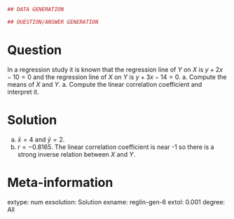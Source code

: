 
```r
## DATA GENERATION

## QUESTION/ANSWER GENERATION

```

Question
========
In a regression study it is known that the regression line of $Y$ on $X$ is $y+2x-10=0$ and the regression line of $X$ on $Y$ is $y+3x-14=0$.
a. Compute the means of $X$ and $Y$.
a. Compute the linear correlation coefficient and interpret it. 

Solution
========
a. $\bar x=4$ and $\bar y=2$.
a. $r=-0.8165$. The linear correlation coefficient is near -1 so there is a strong inverse relation between $X$ and $Y$.

Meta-information 
================
extype: num
exsolution: Solution
exname: reglin-gen-6
extol: 0.001
degree: All
 

